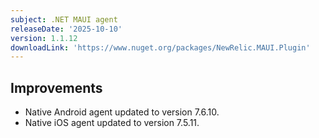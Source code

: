 ```yaml
---
subject: .NET MAUI agent
releaseDate: '2025-10-10'
version: 1.1.12
downloadLink: 'https://www.nuget.org/packages/NewRelic.MAUI.Plugin'
---
```


## Improvements

- Native Android agent updated to version 7.6.10.
- Native iOS agent updated to version 7.5.11.
